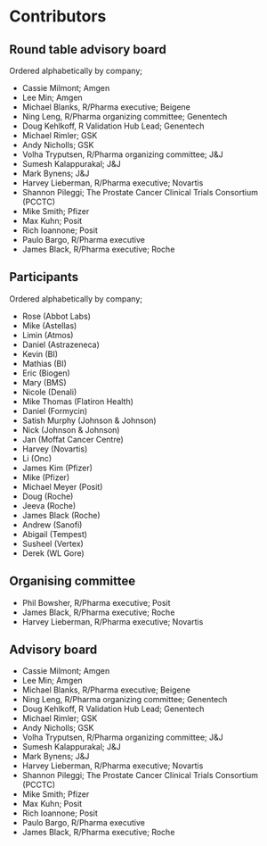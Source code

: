 # Contributors

## Round table advisory board

Ordered alphabetically by company;

- Cassie Milmont; Amgen
- Lee Min; Amgen
- Michael Blanks, R/Pharma executive; Beigene
- Ning Leng, R/Pharma organizing committee; Genentech
- Doug Kehlkoff, R Validation Hub Lead; Genentech
- Michael Rimler; GSK
- Andy Nicholls; GSK
- Volha Tryputsen, R/Pharma organizing committee; J&J
- Sumesh Kalappurakal; J&J
- Mark Bynens; J&J
- Harvey Lieberman, R/Pharma executive; Novartis
- Shannon Pileggi; The Prostate Cancer Clinical Trials Consortium (PCCTC)
- Mike Smith; Pfizer
- Max Kuhn; Posit
- Rich Ioannone; Posit
- Paulo Bargo, R/Pharma executive
- James Black, R/Pharma executive; Roche

## Participants

Ordered alphabetically by company;

- Rose (Abbot Labs)
- Mike (Astellas)
- Limin (Atmos)
- Daniel (Astrazeneca)
- Kevin (BI)
- Mathias (BI)
- Eric (Biogen)
- Mary (BMS)
- Nicole (Denali)
- Mike Thomas (Flatiron Health)
- Daniel (Formycin)
- Satish Murphy (Johnson & Johnson)
- Nick (Johnson & Johnson)
- Jan (Moffat Cancer Centre)
- Harvey (Novartis)
- Li (Onc)
- James Kim (Pfizer)
- Mike (Pfizer)
- Michael Meyer (Posit)
- Doug (Roche)
- Jeeva (Roche)
- James Black (Roche)
- Andrew (Sanofi)
- Abigail (Tempest)
- Susheel (Vertex)
- Derek (WL Gore)


 

## Organising committee

- Phil Bowsher, R/Pharma executive; Posit
- James Black, R/Pharma executive; Roche
- Harvey Lieberman, R/Pharma executive; Novartis

## Advisory board

- Cassie Milmont; Amgen
- Lee Min; Amgen
- Michael Blanks, R/Pharma executive; Beigene
- Ning Leng, R/Pharma organizing committee; Genentech
- Doug Kehlkoff, R Validation Hub Lead; Genentech
- Michael Rimler; GSK
- Andy Nicholls; GSK
- Volha Tryputsen, R/Pharma organizing committee; J&J
- Sumesh Kalappurakal; J&J
- Mark Bynens; J&J
- Harvey Lieberman, R/Pharma executive; Novartis
- Shannon Pileggi; The Prostate Cancer Clinical Trials Consortium (PCCTC)
- Mike Smith; Pfizer
- Max Kuhn; Posit
- Rich Ioannone; Posit
- Paulo Bargo, R/Pharma executive
- James Black, R/Pharma executive; Roche